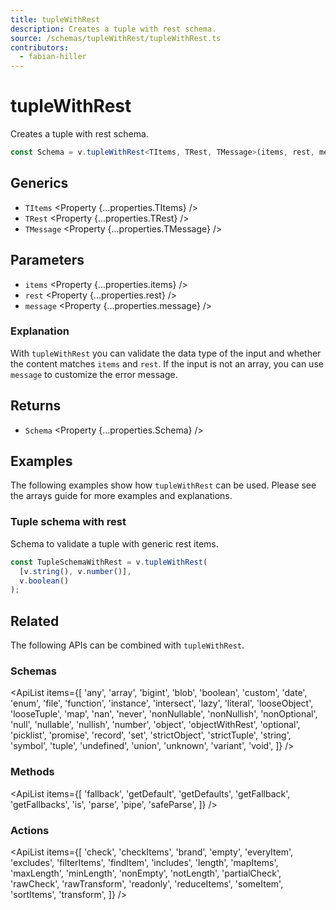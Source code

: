 ```yaml
---
title: tupleWithRest
description: Creates a tuple with rest schema.
source: /schemas/tupleWithRest/tupleWithRest.ts
contributors:
  - fabian-hiller
---
```



# tupleWithRest

Creates a tuple with rest schema.

```ts
const Schema = v.tupleWithRest<TItems, TRest, TMessage>(items, rest, message);
```

## Generics

- `TItems` <Property {...properties.TItems} />
- `TRest` <Property {...properties.TRest} />
- `TMessage` <Property {...properties.TMessage} />

## Parameters

- `items` <Property {...properties.items} />
- `rest` <Property {...properties.rest} />
- `message` <Property {...properties.message} />

### Explanation

With `tupleWithRest` you can validate the data type of the input and whether the content matches `items` and `rest`. If the input is not an array, you can use `message` to customize the error message.

## Returns

- `Schema` <Property {...properties.Schema} />

## Examples

The following examples show how `tupleWithRest` can be used. Please see the <Link href="/guides/arrays/">arrays guide</Link> for more examples and explanations.

### Tuple schema with rest

Schema to validate a tuple with generic rest items.

```ts
const TupleSchemaWithRest = v.tupleWithRest(
  [v.string(), v.number()],
  v.boolean()
);
```

## Related

The following APIs can be combined with `tupleWithRest`.

### Schemas

<ApiList
  items={[
    'any',
    'array',
    'bigint',
    'blob',
    'boolean',
    'custom',
    'date',
    'enum',
    'file',
    'function',
    'instance',
    'intersect',
    'lazy',
    'literal',
    'looseObject',
    'looseTuple',
    'map',
    'nan',
    'never',
    'nonNullable',
    'nonNullish',
    'nonOptional',
    'null',
    'nullable',
    'nullish',
    'number',
    'object',
    'objectWithRest',
    'optional',
    'picklist',
    'promise',
    'record',
    'set',
    'strictObject',
    'strictTuple',
    'string',
    'symbol',
    'tuple',
    'undefined',
    'union',
    'unknown',
    'variant',
    'void',
  ]}
/>

### Methods

<ApiList
  items={[
    'fallback',
    'getDefault',
    'getDefaults',
    'getFallback',
    'getFallbacks',
    'is',
    'parse',
    'pipe',
    'safeParse',
  ]}
/>

### Actions

<ApiList
  items={[
    'check',
    'checkItems',
    'brand',
    'empty',
    'everyItem',
    'excludes',
    'filterItems',
    'findItem',
    'includes',
    'length',
    'mapItems',
    'maxLength',
    'minLength',
    'nonEmpty',
    'notLength',
    'partialCheck',
    'rawCheck',
    'rawTransform',
    'readonly',
    'reduceItems',
    'someItem',
    'sortItems',
    'transform',
  ]}
/>
